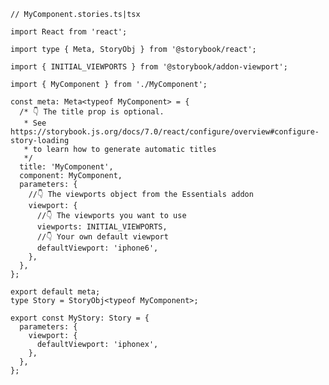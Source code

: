 ```tsx
// MyComponent.stories.ts|tsx

import React from 'react';

import type { Meta, StoryObj } from '@storybook/react';

import { INITIAL_VIEWPORTS } from '@storybook/addon-viewport';

import { MyComponent } from './MyComponent';

const meta: Meta<typeof MyComponent> = {
  /* 👇 The title prop is optional.
   * See https://storybook.js.org/docs/7.0/react/configure/overview#configure-story-loading
   * to learn how to generate automatic titles
   */
  title: 'MyComponent',
  component: MyComponent,
  parameters: {
    //👇 The viewports object from the Essentials addon
    viewport: {
      //👇 The viewports you want to use
      viewports: INITIAL_VIEWPORTS,
      //👇 Your own default viewport
      defaultViewport: 'iphone6',
    },
  },
};

export default meta;
type Story = StoryObj<typeof MyComponent>;

export const MyStory: Story = {
  parameters: {
    viewport: {
      defaultViewport: 'iphonex',
    },
  },
};
```

